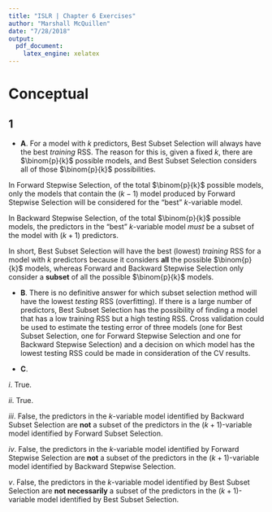 ```yaml
---
title: "ISLR | Chapter 6 Exercises"
author: "Marshall McQuillen"
date: "7/28/2018"
output: 
  pdf_document: 
    latex_engine: xelatex
---
```


# Conceptual

## 1

* **A**. For a model with $k$ predictors, Best Subset Selection will always have the best *training* RSS. The reason for this is, given a fixed $k$, there are $\binom{p}{k}$ possible models, and Best Subset Selection considers all of those $\binom{p}{k}$ possibilities.

\setlength{\leftskip}{1cm}

In Forward Stepwise Selection, of the total $\binom{p}{k}$ possible models, only the models that contain the $(k-1)$ model produced by Forward Stepwise Selection will be considered for the "best" $k$-variable model.

In Backward Stepwise Selection, of the total $\binom{p}{k}$ possible models, the predictors in the "best" $k$-variable model *must* be a subset of the model with $(k+1)$ predictors.

In short, Best Subset Selection will have the best (lowest) *training* RSS for a model with $k$ predictors because it considers **all** the possible $\binom{p}{k}$ models, whereas Forward and Backward Stepwise Selection only consider a **subset** of all the possible $\binom{p}{k}$ models.

\setlength{\leftskip}{0pt}

* **B**. There is no definitive answer for which subset selection method will have the lowest *testing* RSS (overfitting). If there is a large number of predictors, Best Subset Selection has the possibility of finding a model that has a low training RSS but a high testing RSS. Cross validation could be used to estimate the testing error of three models (one for Best Subset Selection, one for Forward Stepwise Selection and one for Backward Stepwise Selection) and a decision on which model has the lowest testing RSS could be made in consideration of the CV results.

* **C**.

\setlength{\leftskip}{1cm}

*i*. True.

*ii*. True.

*iii*. False, the predictors in the $k$-variable model identified by Backward Subset Selection are **not** a subset of the predictors in the $(k+1)$-variable model identified by Forward Subset Selection.

*iv*. False, the predictors in the $k$-variable model identified by Forward Stepwise Selection are **not** a subset of the predictors in the $(k+1)$-variable model identified by Backward Stepwise Selection.

*v*. False, the predictors in the $k$-variable model identified by Best Subset Selection are **not necessarily** a subset of the predictors in the $(k+1)$-variable model identified by Best Subset Selection.

\setlength{\leftskip}{0pt}